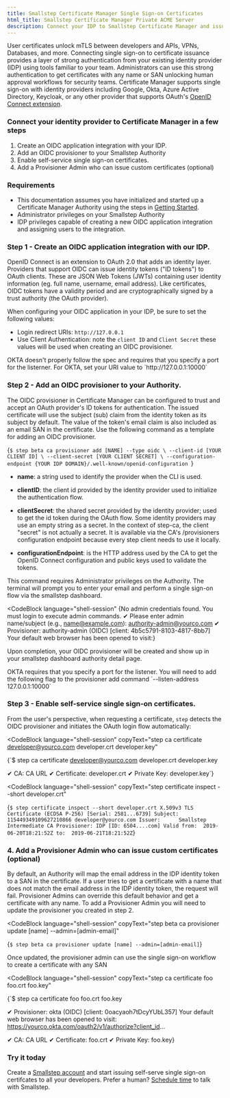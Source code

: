 ```yaml
---
title: Smallstep Certificate Manager Single Sign-on Certificates
html_title: Smallstep Certificate Manager Private ACME Server
description: Connect your IDP to Smallstep Certificate Manager and issue certificates to your developers. 
---
```


User certificates unlock mTLS between developers and APIs, VPNs, Databases, and more.
Connecting single sign-on to certificate issuance provides a layer of strong authentication from your existing identity provider (IDP) using tools familiar to your team.
Administrators can use this strong authentication to get certificates with any name or SAN unlocking human approval workflows for security teams. 
Certificate Manager supports single sign-on with identity providers including Google, Okta, Azure Active Directory, Keycloak, or any other provider that supports OAuth's [OpenID Connect extension](https://openid.net/connect/).

### Connect your identity provider to Certificate Manager in a few steps
1. Create an OIDC application integration with your IDP.
2. Add an OIDC provisioner to your Smallstep Authority
3. Enable self-service single sign-on certificates. 
4. Add a Provisioner Admin who can issue custom certificates (optional)


### Requirements
- This documentation assumes you have initialized and started up a Certificate Manager Authority using the steps in [Getting Started](/docs/certificate-manager/getting-started).
- Administrator privileges on your Smallstep Authority
- IDP privileges capable of creating a new OIDC application integration and assigning users to the integration. 

### Step 1 - Create an OIDC application integration with our IDP. 
OpenID Connect is an extension to OAuth 2.0 that adds an identity layer.
Providers that support OIDC can issue identity tokens ("ID tokens") to OAuth clients.
These are JSON Web Tokens (JWTs) containing user identity information (eg. full name, username, email address).
Like certificates, OIDC tokens have a validity period and are cryptographically signed by a trust authority (the OAuth provider).

When configuring your OIDC application in your IDP, be sure to set the following values:
- Login redirect URIs: `http://127.0.0.1`
- Use Client Authentication: note the `client ID` and `Client Secret` these values will be used when creating an OIDC provisioner. 

<Alert severity="info">
  <div>
    OKTA doesn't properly follow the spec and requires that you specify a port for the listerner. For OKTA, set your URI value to `http://127.0.0.1:10000`
  </div>
</Alert>

### Step 2 - Add an OIDC provisioner to your Authority. 
The OIDC provisioner in Certificate Manager can be configured to trust and accept an OAuth provider's ID tokens for authentication. 
The issued certificate will use the subject (sub) claim from the identity token as its subject by default. 
The value of the token's email claim is also included as an email SAN in the certificate. 
Use the following command as a template for adding an OIDC provisioner.

<CodeBlock language="shell-session" copyText="step beta ca provisioner add [NAME] --type oidc \
  --client-id [YOUR CLIENT ID] \
  --client-secret [YOUR CLIENT SECRET] \
  --configuration-endpoint {YOUR IDP DOMAIN}/.well-known/openid-configuration">
{`$ step beta ca provisioner add [NAME] --type oidc \
  --client-id [YOUR CLIENT ID] \
  --client-secret [YOUR CLIENT SECRET] \
  --configuration-endpoint {YOUR IDP DOMAIN}/.well-known/openid-configuration
`}
</CodeBlock>

- **name**: a string used to identify the provider when the CLI is used.

- **clientID**: the client id provided by the identity provider used to initialize the authentication flow.

- **clientSecret**: the shared secret provided by the identity provider; used to get the id token during the OAuth flow. Some identity providers may use an empty string as a secret. In the context of step-ca, the client "secret" is not actually a secret. It is available via the CA's /provisioners configuration endpoint because every step client needs to use it locally.

- **configurationEndpoint**: is the HTTP address used by the CA to get the OpenID Connect configuration and public keys used to validate the tokens.

This command requires Administrator privileges on the Authority. The terminal will prompt you to enter your email and perform a single sign-on flow via the smallstep dashboard. 

<CodeBlock language="shell-session" 
{No admin credentials found. You must login to execute admin commands.
✔ Please enter admin name/subject (e.g., name@example.com): authority-admin@yourco.com
✔ Provisioner: authority-admin (OIDC) [client: 4b5c5791-8103-4817-8bb7]
Your default web browser has been opened to visit:}

Upon completion, your OIDC provisioner will be created and show up in your smallstep dashboard authority detail page. 

<Alert severity="info">
  <div>
    OKTA requires that you specify a port for the listener. You will need to add the following flag to the provisioner add command `--listen-address 127.0.0.1:10000`
  </div>
</Alert>

### Step 3 - Enable self-service single sign-on certificates. 
From the user's perspective, when requesting a certificate, `step` detects the OIDC provisioner and initiates the OAuth login flow automatically:

<CodeBlock
  language="shell-session"
  copyText="step ca certificate developer@yourco.com developer.crt developer.key"
>
{`$ step ca certificate developer@yourco.com developer.crt developer.key
 
✔ CA: CA URL
✔ Certificate: developer.crt
✔ Private Key: developer.key`}
</CodeBlock>


<CodeBlock
  language="shell-session"
  copyText="step certificate inspect --short developer.crt"
>
{`$ step certificate inspect --short developer.crt
X.509v3 TLS Certificate (ECDSA P-256) [Serial: 2581...6739]
Subject:     115449349109627210866
            developer@yourco.com
Issuer:      Smallstep Intermediate CA
Provisioner: IDP [ID: 6504....com]
Valid from:  2019-06-20T18:21:52Z
        to:  2019-06-21T18:21:52Z`}
</CodeBlock>


### 4. Add a Provisioner Admin who can issue custom certificates (optional)
By default, an Authority will map the email address in the IDP identity token to a SAN in the certificate.
If a user tries to get a certificate with a name that does not match the email address in the IDP identity token, the request will fail.
Provisioner Admins can override this default behavior and get a certificate with any name. 
To add a Provisioner Admin you will need to update the provisioner you created in step 2. 

<CodeBlock
  language="shell-session"
  copyText="step beta ca provisioner update [name] --admin=[admin-email]"
>
{`$ step beta ca provisioner update [name] --admin=[admin-email]`}
</CodeBlock>

Once updated, the provisioner admin can use the single sign-on workflow to create a certificate with any SAN

<CodeBlock
  language="shell-session"
  copyText="step ca certificate foo foo.crt foo.key"
>
{`$ step ca certificate foo foo.crt foo.key
 
✔ Provisioner: okta (OIDC) [client: 0oacyaoh7tDcyYUbL357]
Your default web browser has been opened to visit:
https://yourco.okta.com/oauth2/v1/authorize?client_id...
  
✔ CA: CA URL
✔ Certificate: foo.crt
✔ Private Key: foo.key}
</CodeBlock>


### Try it today

Create a [Smallstep account](https://smallstep.com/signup?product=cm) and start issuing self-serve single sign-on certifcates to all your developers. 
Prefer a human? [Schedule time](https://smallstep.com/request-demo) to talk with Smallstep. 


